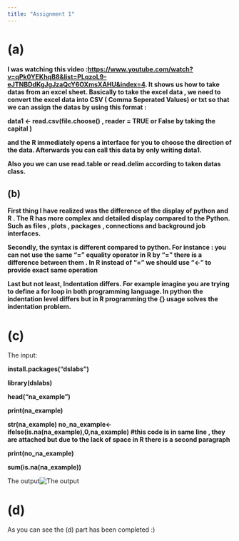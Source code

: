 ```yaml
---
title: "Assignment 1"
---
```


# (a) 

**I was watching this video :<https://www.youtube.com/watch?v=qPk0YEKhqB8&list=PLqzoL9-eJTNBDdKgJgJzaQcY6OXmsXAHU&index=4>. It shows us how to take datas from an excel sheet. Basically to take the excel data , we need to convert the excel data into CSV ( Comma Seperated Values) or txt so that we can assign the datas by using this format :**

**data1 \<- read.csv(file.choose() , reader = TRUE or False by taking the capital )**

**and the R immediately opens a interface for you to choose the direction of the data. Afterwards you can call this data by only writing data1.**

**Also you we can use read.table or read.delim according to taken datas class.**

## (b)

**First thing I have realized was the difference of the display of python and R . The R has more complex and detailed display compared to the Python. Such as files , plots , packages , connections and background job interfaces.**

**Secondly, the syntax is different compared to python. For instance : you can not use the same "=" equality operator in R by "=" there is a difference between them . In R instead of "=" we should use "\<-" to provide exact same operation**

**Last but not least, Indentation differs. For example imagine you are trying to define a for loop in both programming language. In python the indentation level differs but in R programming the {} usage solves the indentation problem.**

# (c)

The input:

**install.packages("dslabs")**

**library(dslabs)**

**head("na_example")**

**print(na_example)**

**str(na_example) no_na_example\<-\
ifelse(is.na(na_example),0,na_example) #this code is in same line , they are attached but due to the lack of space in R there is a second paragraph**

**print(no_na_example)**

**sum(is.na(na_example))**

The output![The output](images/Screenshot_6.png)

# (d)

As you can see the (d) part has been completed :)

